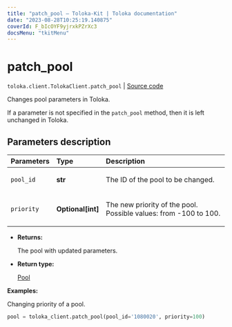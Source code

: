 ```yaml
---
title: "patch_pool — Toloka-Kit | Toloka documentation"
date: "2023-08-28T10:25:19.140875"
coverId: F_bIcOYF9yjrxkPZrXc3
docsMenu: "tkitMenu"
---
```


# patch_pool

`toloka.client.TolokaClient.patch_pool` | [Source code](https://github.com/Toloka/toloka-kit/blob/v1.2.1/src/client/__init__.py#L1797)

Changes pool parameters in Toloka.

If a parameter is not specified in the `patch_pool` method, then it is left unchanged in Toloka.

## Parameters description

| Parameters | Type | Description |
| :----------| :----| :-----------|
`pool_id`|**str**|<p>The ID of the pool to be changed.</p>
`priority`|**Optional\[int\]**|<p>The new priority of the pool. Possible values: from -100 to 100.</p>

* **Returns:**

  The pool with updated parameters.

* **Return type:**

  [Pool](/docs/toloka-kit/reference/toloka.client.pool.Pool)

**Examples:**

Changing priority of a pool.

```python
pool = toloka_client.patch_pool(pool_id='1080020', priority=100)
```